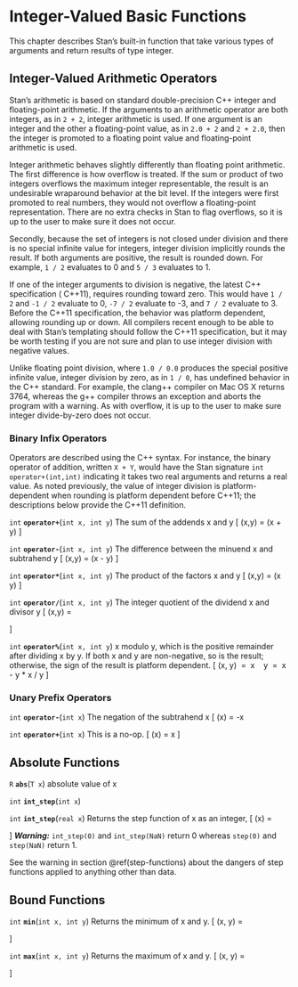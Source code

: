 # Integer-Valued Basic Functions

This chapter describes Stan's built-in function that take various
types of arguments and return results of type integer.

## Integer-Valued Arithmetic Operators {#int-arithmetic}

Stan's arithmetic is based on standard double-precision  C++ integer
and floating-point arithmetic.  If the arguments to an arithmetic
operator are both integers, as in `2 + 2`, integer arithmetic is used.
If one argument is an integer and the other a floating-point value, as
in `2.0 + 2` and `2 + 2.0`, then the integer is promoted to a floating
point value and floating-point arithmetic is used.

Integer arithmetic behaves slightly differently than floating point
arithmetic.  The first difference is how overflow is treated.  If the
sum or product of two integers overflows the maximum integer
representable, the result is an undesirable wraparound behavior at the
bit level.  If the integers were first promoted to real numbers, they
would not overflow a floating-point representation.  There are no
extra checks in Stan to flag overflows, so it is up to the user to
make sure it does not occur.

Secondly, because the set of integers is not closed under division and
there is no special infinite value for integers, integer division
implicitly rounds the result.  If both arguments are positive, the
result is rounded down.  For example, `1 / 2` evaluates to 0 and `5 /
3` evaluates to 1.

If one of the integer arguments to division is negative, the latest
C++ specification ( C++11), requires rounding toward zero.  This would
have `1 / 2` and `-1 / 2` evaluate to 0, `-7 / 2` evaluate to -3, and
`7 / 2` evaluate to 3.  Before the  C++11 specification, the behavior
was platform dependent, allowing rounding up or down.  All compilers
recent enough to be able to deal with Stan's templating should follow
the  C++11 specification, but it may be worth testing if you are not
sure and plan to use integer division with negative values.

Unlike floating point division, where `1.0 / 0.0` produces the special
positive infinite value, integer division by zero, as in `1 / 0`, has
undefined behavior in the  C++ standard.  For example, the clang++
compiler on Mac OS X returns 3764, whereas the g++ compiler throws an
exception and aborts the program with a warning.  As with overflow, it
is up to the user to make sure integer divide-by-zero does not occur.

### Binary Infix Operators

Operators are described using the  C++ syntax.  For instance, the
binary operator of addition, written `X + Y`, would have the Stan
signature `int operator+(int,int)` indicating it takes two real
arguments and returns a real value.  As noted previously, the value of
integer division is platform-dependent when rounding is platform
dependent before C++11;  the descriptions below provide the C++11
definition.

<!-- operator_add -->
<!-- int; operator+; (int x, int y); -->

`int` **`operator+`**(`int x, int y`)
 The sum of the addends x and y \[ \text{operator+}(x,y) = (x + y) \] 

<!-- operator_subtract -->
<!-- int; operator-; (int x, int y); -->

`int` **`operator-`**(`int x, int y`)
 The difference between the minuend x and subtrahend y \[
\text{operator-}(x,y) = (x - y) \]

<!-- operator_multiply -->
<!-- int; operator*; (int x, int y); -->

`int` **`operator*`**(`int x, int y`)
 The product of the factors x and y \[ \text{operator*}(x,y) = (x
\times y) \]

<!-- operator_divide -->
<!-- int; operator/; (int x, int y); -->

`int` **`operator/`**(`int x, int y`)
 The integer quotient of the dividend x and divisor y \[
\text{operator/}(x,y) = \begin{cases} \lfloor x / y \rfloor & \text{if
} x / y \geq 0 \\ - \lfloor \text{floor}(-x / y) \rfloor & \text{if }
x / y < 0. \end{cases} \]

<!-- operator_mod -->
<!-- int; operator%; (int x, int y); -->

`int` **`operator%`**(`int x, int y`)
x modulo y, which is the positive remainder after dividing x by y. If
both x and y are non-negative, so is the result; otherwise, the sign
of the result is platform dependent. \[ \mathrm{operator\%}(x, y) \ =
\ x \ \text{mod} \ y \ = \ x - y * \lfloor x / y \rfloor \]

### Unary Prefix Operators

<!-- operator_subtract -->
<!-- int; operator-; (int x); -->

`int` **`operator-`**(`int x`)
 The negation of the subtrahend x \[ \text{operator-}(x) = -x 

<!-- operator_add -->
<!-- int; operator+; (int x); -->

`int` **`operator+`**(`int x`)
 This is a no-op. \[ \text{operator+}(x) = x \] 

## Absolute Functions

<!-- abs -->
<!-- R; abs; (T x); -->

`R` **`abs`**(`T x`)
absolute value of x

<!-- int_step -->
<!-- int; int_step; (int x); -->

`int` **`int_step`**(`int x`)


<!-- int; int_step; (real x); -->

`int` **`int_step`**(`real x`)
 Returns the step function of x as an integer, \[
\mathrm{int\_step}(x) = \begin{cases} 1 & \text{if } x > 0 \\ 0 &
\text{if } x \leq 0 \text{ or } x \text{ is } NaN \end{cases} \]
_**Warning:**_ `int_step(0)` and `int_step(NaN)` return 0 whereas
`step(0)` and `step(NaN)` return 1.

See the warning in section \@ref(step-functions) about the dangers of
step functions applied to anything other than data.

## Bound Functions

<!-- min -->
<!-- int; min; (int x, int y); -->

`int` **`min`**(`int x, int y`)
 Returns the minimum of x and y. \[ \text{min}(x, y) = \begin{cases} x
& \text{if } x < y\\ y & \text{otherwise} \end{cases} \]

<!-- max -->
<!-- int; max; (int x, int y); -->

`int` **`max`**(`int x, int y`)
 Returns the maximum of x and y. \[ \text{max}(x, y) = \begin{cases} x
& \text{if } x > y\\ y & \text{otherwise} \end{cases} \]

